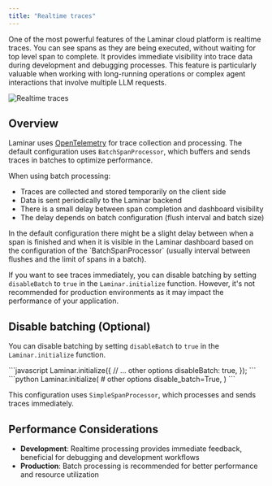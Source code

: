 ```yaml
---
title: "Realtime traces"
---
```


One of the most powerful features of the Laminar cloud platform is realtime traces. You can see spans as they are being executed, without waiting for top level span to complete.
It provides immediate visibility into trace data during development and debugging processes. This feature is particularly valuable when working with long-running operations or complex agent interactions that involve multiple LLM requests.

![Realtime traces](/images/realtime/realtime.gif)

## Overview

Laminar uses [OpenTelemetry](https://opentelemetry.io/) for trace collection and processing. The default configuration uses `BatchSpanProcessor`, which buffers and sends traces in batches to optimize performance.

When using batch processing:
- Traces are collected and stored temporarily on the client side
- Data is sent periodically to the Laminar backend
- There is a small delay between span completion and dashboard visibility
- The delay depends on batch configuration (flush interval and batch size)

<Note>
In the default configuration there might be a slight delay between when a span is finished and when it is visible in the Laminar dashboard based on the configuration of the `BatchSpanProcessor` (usually interval between flushes and the limit of spans in a batch).
</Note>

If you want to see traces immediately, you can disable batching by setting `disableBatch` to `true` in the `Laminar.initialize` function. However, it's not recommended for production environments as it may impact the performance of your application.

## Disable batching (Optional)

You can disable batching by setting `disableBatch` to `true` in the `Laminar.initialize` function.

<Tabs>
<Tab title="JavaScript/Typescript">
```javascript
Laminar.initialize({
    // ... other options
    disableBatch: true,
});
```
</Tab>

<Tab title="Python">
```python
Laminar.initialize(
    # other options
    disable_batch=True,
)
```
</Tab>
</Tabs>

This configuration uses `SimpleSpanProcessor`, which processes and sends traces immediately.

## Performance Considerations

- **Development**: Realtime processing provides immediate feedback, beneficial for debugging and development workflows
- **Production**: Batch processing is recommended for better performance and resource utilization

